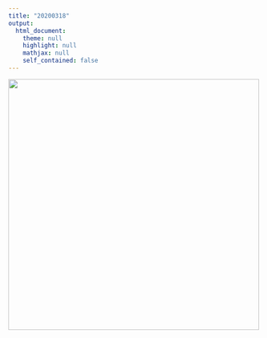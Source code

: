 ```yaml
---
title: "20200318"
output: 
  html_document:
    theme: null
    highlight: null
    mathjax: null
    self_contained: false
---
```


<img src="../img/img1.jpg" width="500px"/>